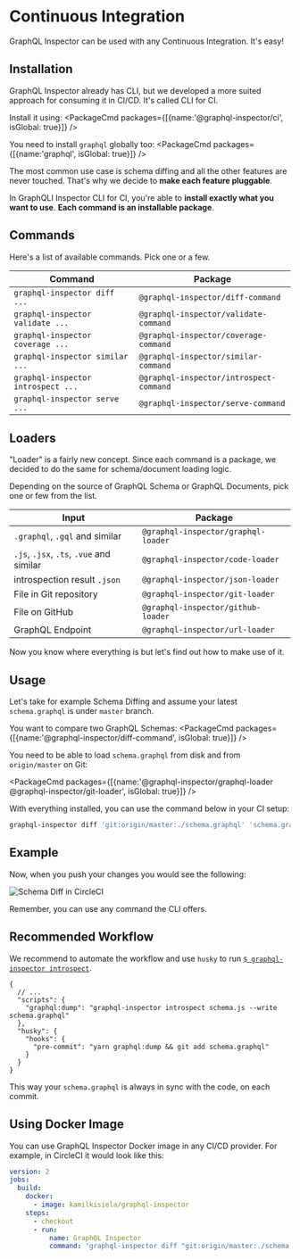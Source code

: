 
# Continuous Integration

GraphQL Inspector can be used with any Continuous Integration. It's easy!

## Installation

GraphQL Inspector already has CLI, but we developed a more suited approach for consuming it in CI/CD.
It's called CLI for CI.

Install it using:
<PackageCmd packages={[{name:'@graphql-inspector/ci', isGlobal: true}]} />

You need to install `graphql` globally too:
<PackageCmd packages={[{name:'graphql', isGlobal: true}]} />

The most common use case is schema diffing and all the other features are never touched. That's why we decide to **make each feature pluggable**.

In GraphQLI Inspector CLI for CI, you're able to **install exactly what you want to use**. **Each command is an installable package**.

## Commands

Here's a list of available commands. Pick one or a few.

| Command                            | Package                                 |
| ---------------------------------- | --------------------------------------- |
| `graphql-inspector diff ...`       | `@graphql-inspector/diff-command`       |
| `graphql-inspector validate ...`   | `@graphql-inspector/validate-command`   |
| `graphql-inspector coverage ...`   | `@graphql-inspector/coverage-command`   |
| `graphql-inspector similar ...`    | `@graphql-inspector/similar-command`    |
| `graphql-inspector introspect ...` | `@graphql-inspector/introspect-command` |
| `graphql-inspector serve ...`      | `@graphql-inspector/serve-command`      |

## Loaders

"Loader" is a fairly new concept. Since each command is a package, we decided to do the same for schema/document loading logic.

Depending on the source of GraphQL Schema or GraphQL Documents, pick one or few from the list.

| Input                                    | Package                             |
| ---------------------------------------- | ----------------------------------- |
| `.graphql`, `.gql` and similar           | `@graphql-inspector/graphql-loader` |
| `.js`, `.jsx`, `.ts`, `.vue` and similar | `@graphql-inspector/code-loader`    |
| introspection result `.json`             | `@graphql-inspector/json-loader`    |
| File in Git repository                   | `@graphql-inspector/git-loader`     |
| File on GitHub                           | `@graphql-inspector/github-loader`  |
| GraphQL Endpoint                         | `@graphql-inspector/url-loader`     |

Now you know where everything is but let's find out how to make use of it.

## Usage

Let's take for example Schema Diffing and assume your latest `schema.graphql` is under `master` branch.

You want to compare two GraphQL Schemas:
<PackageCmd packages={[{name:'@graphql-inspector/diff-command', isGlobal: true}]} />

You need to be able to load `schema.graphql` from disk and from `origin/master` on Git:

<PackageCmd packages={[{name:'@graphql-inspector/graphql-loader @graphql-inspector/git-loader', isGlobal: true}]} />

With everything installed, you can use the command below in your CI setup:
```sh
graphql-inspector diff 'git:origin/master:./schema.graphql' 'schema.graphql'
```
## Example

Now, when you push your changes you would see the following:

![Schema Diff in CircleCI](../../../../public/assets/img/ci/diff.jpg)

<Callout>
Remember, you can use any command the CLI offers.
</Callout>

## Recommended Workflow

We recommend to automate the workflow and use `husky` to run [`$ graphql-inspector introspect`](../essentials/introspect).

```jsonc
{
  // ...
  "scripts": {
    "graphql:dump": "graphql-inspector introspect schema.js --write schema.graphql"
  },
  "husky": {
    "hooks": {
      "pre-commit": "yarn graphql:dump && git add schema.graphql"
    }
  }
}
```

This way your `schema.graphql` is always in sync with the code, on each commit.

## Using Docker Image

You can use GraphQL Inspector Docker image in any CI/CD provider. For example, in CircleCI it would look like this:

```yaml filename=".circleci/config.yml"
version: 2
jobs:
  build:
    docker:
      - image: kamilkisiela/graphql-inspector
    steps:
      - checkout
      - run:
          name: GraphQL Inspector
          command: 'graphql-inspector diff "git:origin/master:./schema.graphql" "schema.graphql"'
```
